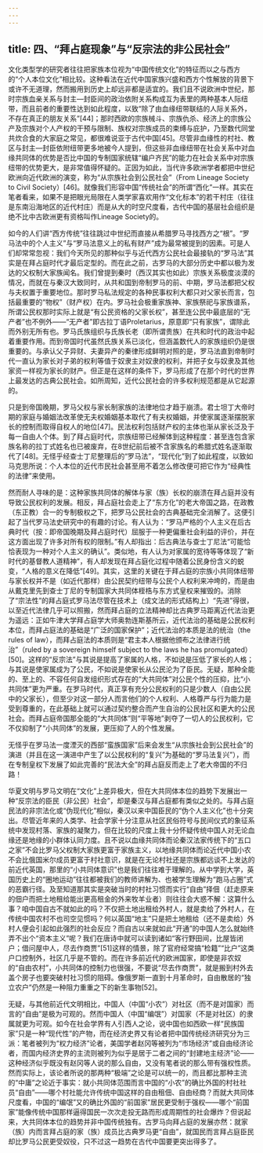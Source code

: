 ```yaml
---
---
---
```

title: 四、“拜占庭现象”与“反宗法的非公民社会”
---




文化类型学的研究者往往把家族本位视为“中国传统文化”的特征而以之与西方的“个人本位文化”相比较。这种看法在近代中国家族兴盛和西方个性解放的背景下或许不无道理，然而搬用到历史上却远非都是适宜的。我们且不说欧洲中世纪，那时宗族血亲关系与封主—封臣间的政治依附关系构成互为表里的两种基本人际纽带，而且前者的重要性达到如此程度，以致“除了由血缘纽带联结的人际关系外，不存在真正的朋友关系”[44]；那时西欧的宗族械斗、宗族仇杀、经济上的宗族公产及宗族对个人产权的干预与限制、族权对宗族成员的束缚与庇护，乃至数代同堂共炊合食的大家庭之常见，都很难说亚于古代中国[45]。尽管非血缘性的村社、教区与封主—封臣依附纽带更多地被今人提到，但这些非血缘纽带在社会关系中对血缘共同体的优势是否比中国的专制国家统辖“编户齐民”的能力在社会关系中对宗族纽带的优势更大，是非常值得怀疑的。正因为如此，当代许多欧洲学者都把中世纪欧洲向近代欧洲的演变，称为“从宗族社会到公民社会”（From Lineage Society to Civil Society）[46]。就像我们形容中国“传统社会”的所谓“西化”一样。其实在笔者看来，如果不是把眼光局限在人类学家喜欢用作“文化标本”的若干村庄（往往是东南沿海地区的近代村庄）而是从大的时空尺度看，古代中国的基层社会组织是绝不比中古欧洲更有资格叫作Lineage Society的。

如今的人们讲“西方传统”往往跳过中世纪而直接从希腊罗马寻找西方之“根”。“罗马法中的个人主义”与“罗马法意义上的私有财产”成为最常被提到的因素。可是人们却常常忽视：我们今天所见的那种似乎与近代西方公民社会最接轨的“罗马法”其实是在拜占庭时代才最后定型的。而在此之前，古罗马的大部分历史中都以极为发达的父权制大家族闻名。我们曾提到秦时（西汉其实也如此）宗族关系极度淡漠的情况，而就在与秦汉大致同时，从共和国到帝制罗马的前、中期，罗马法都把父权与夫权置于重要地位。那时罗马私法规定的各种民事权利大都只对父家长而言，包括最重要的“物权”（财产权）在内。罗马社会极重家族神、家族祭祀与家族谱系，所谓公民权那时实际上就是“有公民资格的父家长权”，甚至连公民中最底层的“无产者”也不例外——“无产者”即古拉丁语Proletarius，原意即“只有家族”，谓除此而外别无所有也。罗马氏族组织与氏族长老（即所谓贵族）在共和时代的政治中起着重要作用。而到帝国时代虽然氏族关系已淡化，但涵盖数代人的家族组织仍是很重要的。与承认父子异财、夫妻异产的秦律形成鲜明对照的是，罗马法直到帝制时代一直认为家长对子弟的权利等值于奴隶主对奴隶的权利，并把子女与奴隶及其他家资一样视为家长的财产。但正是在这样的条件下，罗马形成了在那个时代的世界上最发达的古典公民社会。如所周知，近代公民社会的许多权利规范都是从它起源的。

只是到帝国晚期，罗马父权与家长制家族的法律地位才趋于崩溃。君士坦丁大帝时期的家庭与婚姻法改革使无夫权婚姻基本取代了有夫权婚姻，并使家属逐渐摆脱家长的控制而取得自权人的地位[47]。民法权利包括财产权的主体也渐从家长泛及于每一自由人个体。到了拜占庭时代，宗族纽带已经解体到这种程度：甚至连包含家族名称的拉丁式姓名也已被废弃，在8世纪前后被不含家族名的希腊式姓名逐渐取代了[48]。无怪乎经查士丁尼整理后的“罗马法”，“现代化”到了如此程度，以致如马克思所说：个人本位的近代市民社会甚至用不着怎么修改便可把它作为“经典性的法律”来使用。

然而耐人寻味的是：这种家族共同体的解体与家（族）长权的崩溃在拜占庭并没有导致公民权利的发展。相反，拜占庭社会走上了“东方化”的老大帝国之路，在政教（东正教）合一的专制极权之下，把罗马公民社会的古典基础完全消解了。这便引起了当代罗马法史研究中的有趣的讨论。有人认为：“罗马严格的个人主义在后古典时代（按：即帝国晚期及拜占庭时代）屈服于一种更偏重社会利益的评价，并在这方面出现了许多对所有权的限制。”有人却指出：后古典法与查士丁尼法“可能恰恰表现为一种对个人主义的确认”。类似地，有人认为对家属的宽待等等体现了“新时代的基督教人道精神”，有人却发现在拜占庭化过程中随着公民身份含义的蜕变，“人格的意义在降低”[49]。其实，这里的关键在于拜占庭的宗族小共同体纽带与家长权并不是（如近代那样）由公民契约纽带与公民个人权利来冲垮的，而是由从戴克里先到查士丁尼的专制国家大共同体桎梏与东方式皇权来摧毁的。消除了“宗法性”的拜占庭式罗马法尽管在技术上（成文法的形式结构上）“先进”得很，以至近代法律几乎可以照搬，然而拜占庭的立法精神却比古典罗马距离近代法治更为遥远：正如牛津大学拜占庭学大师奥勃连斯基所云，近代法治的基础是公民权利本位，而拜占庭法的基础是“广泛的国家保护”；近代法治的本质是法的统治（the rules of law），而拜占庭法的本质则是“君主本人根据他颁布之法律进行统治”（ruled by a sovereign himself subject to the laws he has promulgated）[50]。这样的“反宗法”与其说是提高了家属的人格，不如说是压低了家长的人格；与其说是使家属成为了公民，不如说是使家长从公民沦为了臣民。无疑，那种全能的、至上的、不容任何自发组织形式存在的“大共同体”对公民个性的压抑，比“小共同体”更为严重。在罗马时代，真正享有充分公民权利的只是少数人（自由公民中的父家长），但至少对这一部分人而言他们的个人权利、人格尊严与行为能力是受到尊重的，在此基础上就可以通过契约整合而产生自治的公民社区和更大的公民社会。而拜占庭帝国那全能的“大共同体”则“平等地”剥夺了一切人的公民权利，它不仅抑制了“小共同体”的发展，更压抑了人的个性发展。

无怪乎在罗马法一度湮灭的西部“蛮族国家”后来会发生“从宗族社会到公民社会”的演进（并且在这一演进中产生了以公民权利的“复兴”为基础的“罗马法复兴”），而在专制皇权下发展了如此完善的“民法大全”的拜占庭反而走上了老大帝国的不归路！

华夏文明与罗马文明在“文化”上差异极大，但在大共同体本位的趋势下发展出一种“反宗法的臣民（非公民）社会”，却是秦汉与拜占庭都有类似之处的。与拜占庭民法的非宗法化或“伪现代化”相似，秦汉以来中国臣民的“伪个人主义化”也十分突出。尽管近年来的人类学、社会学家十分注意从社区民俗符号与民间仪式的象征系统中发现村落、家族的凝聚力，但在比较的尺度上我十分怀疑传统中国人对无论血缘还是地缘的小群体认同力度。且不说以血缘共同体而论秦汉法家传统下的“五口之家”不会比罗马父权制大家族更富于家族主义，以地缘共同体而论近代中国小农不会比俄国米尔成员更富于村社意识，就是在无论村社还是宗族都远谈不上发达的前近代英国，那里的“小共同体意识”也是我们往往难于理解的。从中学到大学，英国历史上的“圈地运动”往往都被我们的教师讲解为、也被学生理解为“跑马占圈”式的恶霸行径。及至知道那其实是突破当时的村社习惯而实行“自由”择佃（赶走原来的佃户而把土地租给能出更高租金的外来牧羊业者）则往往会大惑不解：这算什么事？咱中国自古不就如此的吗？不仅把土地出租给外村人，就是卖给了外村人，在传统中国农村不也司空见惯吗？何以英国“地主”只是把土地租给（还不是卖给）外村人便会引起如此强烈的社会反应？而自古以来就如此“开通”的中国人怎么就始终弄不出个“资本主义”呢？我们在唐诗中就可以读到诸如“客行野田间，比屋皆闭户；借问屋中人，尽去作商贾”[51]这样的情景，除了官府经常搞“检籍”“比户”这类户口控制外，社区几乎是不管的。而在许多前近代的欧洲国家，即使是非农奴的“自由农村”，小共同体的控制力也很强，不要说“尽去作商贾”，就是搬到村外去盖个房子也要突破村社习惯的阻碍。像俄罗斯一直到十月革命时，自由散居的“独立农户”仍然是一种阻力重重之下的新生事物[52]。

无疑，与其他前近代文明相比，中国人（中国“小农”）对社区（而不是对国家）而言的“自由”是极为可观的。然而中国人（中国“编氓”）对国家（不是对社区）的隶属就更为可观。如今在社会学界有人引西人之论，说中国也如西欧一样“民族国家”只是一种“现代性”的产物，而在经济史界又有论者把中国传统经济研究分为三派：笔者被列为“权力经济”论者，美国学者赵冈等被列为“市场经济”或自由经济论者，而国内经济史界的主流则被列为似乎是居于二者之间的“封建地主经济”论——这种经济似乎既没有赵冈等人说的那么自由，又没有笔者说的那么带有强权性质。然而实际上，该论者所说的那两种“极端”之论是可以统一的，而且都比那种主流的“中庸”之论近于事实：就小共同体范围而言中国的“小农”的确比外国的村社社员“自由”——哪个村社能允许传统中国这样的自由租佃、自由经商？而就大共同体尺度看，中国的“编氓”又的确比外国的“前国家”居民更受制于强权——哪个“前国家”能像传统中国那样逼得国民一次次走投无路而形成周期性的社会爆炸？但说起来，大共同体本位的趋势并非中国传统独有。古罗马向拜占庭的发展亦然：就家（族）内而言拜占庭的家（族）成员比古典罗马更“自由”，就国民而言拜占庭臣民却比罗马公民更受奴役，只不过这一趋势在古代中国要更突出得多了。